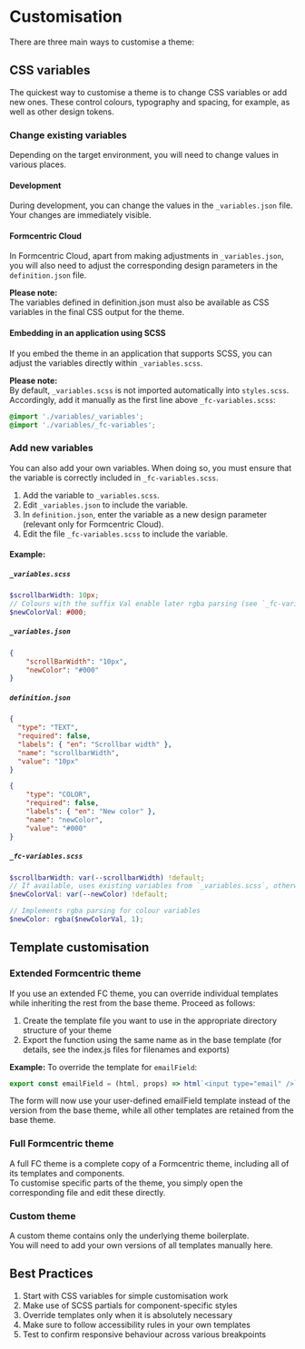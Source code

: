 
<Meta title='EN/Themes/Customisation' />

# Customisation

There are three main ways to customise a theme:

## CSS variables

The quickest way to customise a theme is to change CSS variables or add new ones. These control colours, typography and spacing, for example, as well as other design tokens.

### Change existing variables

Depending on the target environment, you will need to change values in various places.

#### Development

During development, you can change the values in the `_variables.json` file. Your changes are immediately visible.

#### Formcentric Cloud

In Formcentric Cloud, apart from making adjustments in `_variables.json`, you will also need to adjust the corresponding design parameters in the `definition.json` file.

**Please note:**<br />
The variables defined in definition.json must also be available as CSS variables in the final CSS output for the theme.


#### Embedding in an application using SCSS

If you embed the theme in an application that supports SCSS, you can adjust the variables directly within `_variables.scss`.

**Please note:**  
By default, `_variables.scss` is not imported automatically into `styles.scss`.  
Accordingly, add it manually as the first line above `_fc-variables.scss`:

```scss
@import './variables/_variables';
@import './variables/_fc-variables';
```

### Add new variables

You can also add your own variables. When doing so, you must ensure that the variable is correctly included in `_fc-variables.scss`.

1. Add the variable to `_variables.scss`.
2. Edit `_variables.json` to include the variable.
3. In `definition.json`, enter the variable as a new design parameter (relevant only for Formcentric Cloud).
4. Edit the file `_fc-variables.scss` to include the variable.


#### Example:

##### `_variables.scss`

```scss
$scrollbarWidth: 10px;
// Colours with the suffix Val enable later rgba parsing (see `_fc-variables.scss`)
$newColorVal: #000;
```

##### `_variables.json`

```json
{
    "scrollBarWidth": "10px",
    "newColor": "#000"
}
```

##### `definition.json`

```json
{
  "type": "TEXT",
  "required": false,
  "labels": { "en": "Scrollbar width" },
  "name": "scrollbarWidth",
  "value": "10px"
}

{
    "type": "COLOR",
    "required": false,
    "labels": { "en": "New color" },
    "name": "newColor",
    "value": "#000"
}
```

##### `_fc-variables.scss`

```scss
$scrollbarWidth: var(--scrollbarWidth) !default;
// If available, uses existing variables from `_variables.scss`, otherwise from `_variables.json`
$newColorVal: var(--newColor) !default;

// Implements rgba parsing for colour variables
$newColor: rgba($newColorVal, 1);
```

## Template customisation

### Extended Formcentric theme

If you use an extended FC theme, you can override individual templates while inheriting the rest from the base theme. Proceed as follows:

1. Create the template file you want to use in the appropriate directory structure of your theme
2. Export the function using the same name as in the base template (for details, see the index.js files for filenames and exports)

**Example:**
To override the template for `emailField`:

```javascript
export const emailField = (html, props) => html`<input type="email" />`
```

The form will now use your user-defined emailField template instead of the version from the base theme, while all other templates are retained from the base theme.

### Full Formcentric theme

A full FC theme is a complete copy of a Formcentric theme, including all of its templates and components.  
To customise specific parts of the theme, you simply open the corresponding file and edit these directly.

### Custom theme

A custom theme contains only the underlying theme boilerplate.  
You will need to add your own versions of all templates manually here.

## Best Practices

1. Start with CSS variables for simple customisation work
2. Make use of SCSS partials for component-specific styles
3. Override templates only when it is absolutely necessary
4. Make sure to follow accessibility rules in your own templates
5. Test to confirm responsive behaviour across various breakpoints

